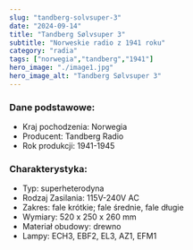 ```yaml
---
slug: "tandberg-solvsuper-3"
date: "2024-09-14"
title: "Tandberg Sølvsuper 3"
subtitle: "Norweskie radio z 1941 roku"
category: "radia"
tags: ["norwegia","tandberg","1941"]
hero_image: "./image1.jpg"
hero_image_alt: "Tandberg Sølvsuper 3"
---
```


### Dane podstawowe:

- Kraj pochodzenia: Norwegia
- Producent: Tandberg Radio
- Rok produkcji: 1941-1945

### Charakterystyka:

- Typ: superheterodyna
- Rodzaj Zasilania: 115V-240V AC
- Zakres: fale krótkie; fale średnie, fale długie
- Wymiary: 520 x 250 x 260 mm
- Materiał obudowy: drewno
- Lampy: ECH3, EBF2, EL3, AZ1, EFM1
